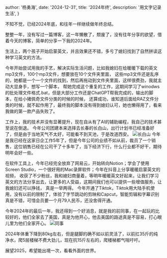 
  author: '杨勇海',
  date: '2024-12-31',
  title: '2024年终',
  description:
    '用文字记录生活',
}


不知不觉，已经2024年底，和往年一样继续做年终总结。

整整一年，没有写过一篇博客，这一年懒散了，颓废了，没有往年分享的欲望，借着今天的博客，简单的分享一下我的2024年。

生活上，两个孩子开始启蒙英文，并且效果还不错，多亏了媳妇找到了自然拼读这种学习英文的方法。

今年开始尝试用我的手艺，解决实际生活问题，比如我媳妇在给暖暖下载的英文mp3文件，100个mp3文件，想要放在10个文件夹里面，
这些mp3文件还是乱序的，她都是一个一个文件的找到，然后再拖动到文件夹里面，这样很费劲，我就主动大显身手，想写一个脚本，
帮她完成这个重复的工作，这期间学习了winodws的批处理文件格式.bat，但是大部分工作还是ChatGPT帮我完成的，输出的脚本，在给小猪佩奇文件分类的时候的时候，
还算成功，谁知道后面给RAZ文件分类的时候，就不起作用了，最终我的脚本没有得到媳妇认可，她也懒得用了，看来我做的第一款产品失败了。

工作上，我的技术并没有显著提升，现在自从有了AI的辅助编程，我自己的技术甚至说在倒退。
今年公司团建本来选择去长春的长白山，出行计划书已经准备好了，但是由于当地天气不太好，可能看不到天池，于是改道西安。
![长白山](/images/life/changbaishan.png)
今年是我已经在这家日企工作5年了，但是今年公司的业绩不如从前，裁员了一个销售，这位销售已经在公司干了十多年了，当下经济下行，什么行业都不好干，期待明年会好一些。

在软件工具上，今年已经完全放弃了网易云，开始转向Notion；学会了使用Screen Studio，一个很好用的Mac录屏软件；今年在抖音上分享暖暖启蒙英文的视频，
收获了不少粉丝，我和媳妇商量着，等明年暖暖英文好起来，让我们学习英文的方法分享出去，让更多的人受益，这期间我们也可以提供一些增值服务，让我媳妇还可以挣钱，
真是一举两得。
今年开通了Tiktok，Tiktok用大陆手机使用，没有以前的限制了，体验了字节跳动的剪映和Capcut，智能剪辑和字幕识别真是不错，可惜会员要一个月79人民币，还没舍得开通。

今年2024年的最后一年，我还得到一个好消息，就是我的前同事，在一起玩的比较好的，他们全家去了美国，真是为他开心，他去美国的路途真是不容易，打心眼儿里为他们全家开心。
![同事](/images/life/aww.jpeg)

2024年体重下降到80kg左右，但是腿脚的确不如以前灵活了，以前扛35斤的纯净水，爬5层楼梯不费大劲儿，现在抗15斤左右的，爬楼梯都气喘吁吁。

展望2025，希望能出境一次，看看外面的世界。